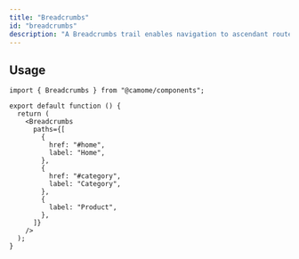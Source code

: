 ```yaml
---
title: "Breadcrumbs"
id: "breadcrumbs"
description: "A Breadcrumbs trail enables navigation to ascendant routes of the current page."
---
```


## Usage

```tsx live
import { Breadcrumbs } from "@camome/components";

export default function () {
  return (
    <Breadcrumbs
      paths={[
        {
          href: "#home",
          label: "Home",
        },
        {
          href: "#category",
          label: "Category",
        },
        {
          label: "Product",
        },
      ]}
    />
  );
}
```
